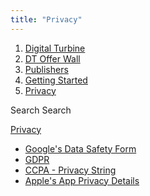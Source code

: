 ```yaml
---
title: "Privacy"
---
```


1. [Digital Turbine](/hc/en-us)
2. [DT Offer Wall](/hc/en-us/categories/360001778337-DT-Offer-Wall)
3. [Publishers](/hc/en-us/sections/360003138337-Publishers)
4. [Getting Started](/hc/en-us/sections/360003173838-Getting-Started)
5. [Privacy](/hc/en-us/sections/360004602218-Privacy)

Search Search

[Privacy](/hc/en-us/sections/360004602218-Privacy)

* [Google's Data Safety Form](/hc/en-us/articles/10988523364508-Google-s-Data-Safety-Form)
* [GDPR](/hc/en-us/articles/360010964158-GDPR)
* [CCPA - Privacy String](/hc/en-us/articles/360012054277-CCPA-Privacy-String)
* [Apple's App Privacy Details](/hc/en-us/articles/360015807178-Apple-s-App-Privacy-Details)
